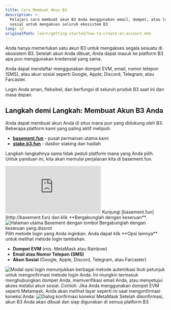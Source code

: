 ```yaml
---
title: Cara Membuat Akun B3
description: >-
  Pelajari cara membuat akun B3 Anda menggunakan email, dompet, atau login
  sosial untuk mengakses seluruh ekosistem B3
lang: id
originalPath: learn/getting-started/how-to-create-an-account.mdx
---
```

Anda hanya memerlukan satu akun B3 untuk mengakses segala sesuatu di ekosistem B3. Setelah akun Anda dibuat, Anda dapat masuk ke platform B3 apa pun menggunakan kredensial yang sama.

Anda dapat mendaftar menggunakan dompet EVM, email, nomor telepon (SMS), atau akun sosial seperti Google, Apple, Discord, Telegram, atau Farcaster.

Login Anda aman, fleksibel, dan berfungsi di seluruh produk B3 saat ini dan masa depan.

## Langkah demi Langkah: Membuat Akun B3 Anda

Anda dapat membuat akun Anda di situs mana pun yang didukung oleh B3. Beberapa platform kami yang paling aktif meliputi:

- [**basement.fun**](https://basement.fun) - pusat permainan utama kami
- [**stake.b3.fun**](https://stake.b3.fun) - dasbor staking dan hadiah

Langkah-langkahnya sama tidak peduli platform mana yang Anda pilih. Untuk panduan ini, kita akan memulai perjalanan kita di basement.fun.

<iframe
  className="w-full aspect-video rounded-xl"
  src="https://www.youtube.com/embed/kGIAFx63Oyg"
  title="Cara Membuat Akun B3"
  frameBorder="0"
  allow="accelerometer; autoplay; clipboard-write; encrypted-media; gyroscope; picture-in-picture"
  allowFullScreen
></iframe>

<Steps>
<Step title="Navigasi ke basement.fun">
  Kunjungi [basement.fun](http://basement.fun) dan klik **Bergabunglah dengan keseruan**.
  
  <Frame>
    <img src="https://s3.amazonaws.com/helpscout.net/docs/assets/685306b72e0550277aa9250e/images/6875028d03e72d42ff87c5e8/file-u8mlvi8Bn3.png" alt="Halaman utama Basement dengan tombol Bergabunglah dengan keseruan yang disorot" />
  </Frame>
</Step>

<Step title="Pilih metode login Anda">
  Pilih metode login yang Anda inginkan. Anda dapat klik **Opsi lainnya** untuk melihat metode login tambahan.
  
  - **Dompet EVM** (mis. MetaMask atau Rainbow)
  - **Email atau Nomor Telepon (SMS)**
  - **Akun Sosial** (Google, Apple, Discord, Telegram, atau Farcaster)
  
  <Frame>
    <img src="https://s3.amazonaws.com/helpscout.net/docs/assets/685306b72e0550277aa9250e/images/6875033f03e72d42ff87c5ee/file-YAotVXCkm3.png" alt="Modal opsi login menunjukkan berbagai metode autentikasi" />
  </Frame>
</Step>

<Step title="Konfirmasi metode login Anda">
  Ikuti petunjuk untuk mengonfirmasi metode login Anda. Ini mungkin termasuk menghubungkan dompet Anda, memverifikasi email Anda, atau menyetujui akses melalui akun sosial.
  
  <Note>
    Contoh: Jika Anda menggunakan dompet EVM seperti Metamask, Anda akan melihat layar seperti ini saat mengonfirmasi koneksi Anda:
  </Note>
  
  <Frame>
    <img src="https://s3.amazonaws.com/helpscout.net/docs/assets/685306b72e0550277aa9250e/images/6875053a0cf7d86089ec497e/file-uvVfmUrTYQ.png" alt="Dialog konfirmasi koneksi MetaMask" />
  </Frame>
  
  <Check>
    Setelah dikonfirmasi, akun B3 Anda akan dibuat dan siap digunakan di semua platform B3.
  </Check>
</Step>
</Steps>
